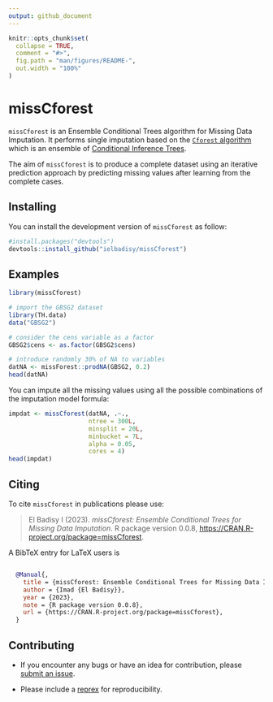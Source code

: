 ```yaml
---
output: github_document
---
```



```r
knitr::opts_chunk$set(
  collapse = TRUE,
  comment = "#>",
  fig.path = "man/figures/README-",
  out.width = "100%"
)
```

# missCforest

`missCforest` is an Ensemble Conditional Trees algorithm for Missing Data Imputation. It performs single imputation based on the [`Cforest` algorithm](https://bmcbioinformatics.biomedcentral.com/articles/10.1186/1471-2105-8-25) which is an ensemble of [Conditional Inference Trees](https://jmlr.org/papers/v16/hothorn15a.html). 

The aim of `missCforest` is to produce a complete dataset using an iterative prediction approach by predicting missing values after learning from the complete cases.

## Installing

You can install the development version of `missCforest` as follow:

``` r
#install.packages("devtools")
devtools::install_github("ielbadisy/missCforest")
```

## Examples

```r
library(missCforest)

# import the GBSG2 dataset
library(TH.data)
data("GBSG2")

# consider the cens variable as a factor
GBSG2$cens <- as.factor(GBSG2$cens)

# introduce randomly 30% of NA to variables
datNA <- missForest::prodNA(GBSG2, 0.2)
head(datNA)
```


You can impute all the missing values using all the possible combinations of the imputation model formula:

```r
impdat <- missCforest(datNA, .~., 
                      ntree = 300L,
                      minsplit = 20L,
                      minbucket = 7L,
                      alpha = 0.05,
                      cores = 4)  
head(impdat)
```

## Citing

To cite `missCforest` in publications please use:

> El Badisy I (2023). _missCforest: Ensemble Conditional Trees for Missing
  Data Imputation_. R package version 0.0.8,
  <https://CRAN.R-project.org/package=missCforest>.

A BibTeX entry for LaTeX users is

```bibtex

  @Manual{,
    title = {missCforest: Ensemble Conditional Trees for Missing Data Imputation},
    author = {Imad {El Badisy}},
    year = {2023},
    note = {R package version 0.0.8},
    url = {https://CRAN.R-project.org/package=missCforest},
  }

```

## Contributing

- If you encounter any bugs or have an idea for contribution, please [submit an issue](https://github.com/ielbadisy/missCforest/issues).

- Please include a [reprex](https://reprex.tidyverse.org/articles/articles/learn-reprex.html) for reproducibility. 
